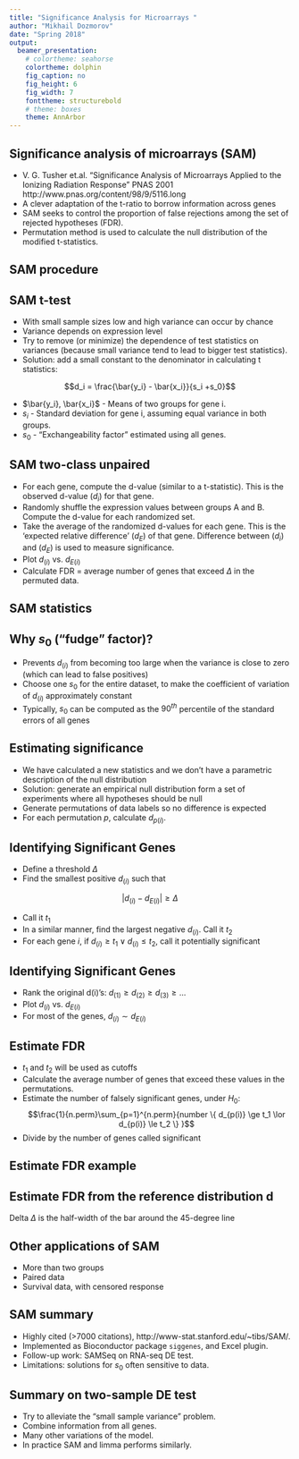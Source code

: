 ```yaml
---
title: "Significance Analysis for Microarrays "
author: "Mikhail Dozmorov"
date: "Spring 2018"
output:
  beamer_presentation:
    # colortheme: seahorse
    colortheme: dolphin
    fig_caption: no
    fig_height: 6
    fig_width: 7
    fonttheme: structurebold
    # theme: boxes
    theme: AnnArbor
---
```


## Significance analysis of microarrays (SAM) 

- V. G. Tusher et.al. "Significance Analysis of Microarrays Applied to the Ionizing Radiation Response" PNAS 2001 http://www.pnas.org/content/98/9/5116.long
- A clever adaptation of the t-ratio to borrow information across genes 
- SAM seeks to control the proportion of false rejections among the set of rejected hypotheses (FDR). 
- Permutation method is used to calculate the null distribution of the modified t-statistics.

## SAM procedure

\begin{center}
\includegraphics[height=170px]{img/sam.png}
\end{center}

## SAM t-test

- With small sample sizes low and high variance can occur by chance
-  Variance depends on expression level
- Try to remove (or minimize) the dependence of test statistics on variances (because small variance tend to lead to bigger test statistics).
- Solution: add a small constant to the denominator in calculating t statistics:  

$$d_i = \frac{\bar{y_i} - \bar{x_i}}{s_i +s_0}$$  

- $\bar{y_i}, \bar{x_i}$ - Means of two groups for gene i.  
- $s_i$ - Standard deviation for gene i, assuming equal variance in both groups.   
- $s_0$ - "Exchangeability factor" estimated using all genes.  


## SAM two-class unpaired

- For each gene, compute the d-value (similar to a t-statistic). This is the observed d-value ($d_i$) for that gene. 
- Randomly shuffle the expression values between groups A and B. Compute the d-value for each randomized set. 
- Take the average of the randomized d-values for each gene. This is the ‘expected relative difference’ ($d_E$) of that gene. Difference between ($d_i$) and ($d_E$) is used to measure significance.   
- Plot $d_{(i)}$ vs. $d_{E(i)}$
- Calculate FDR = average number of genes that exceed $\Delta$ in the permuted data.

\begin{center}
\includegraphics[height=40px]{img/sam_permute.png}
\end{center}

## SAM statistics

\begin{center}
\includegraphics[height=190px]{img/sam_stats.png}
\end{center}

## Why $s_0$ ("fudge" factor)? 

- Prevents $d_{(i)}$ from becoming too large when the variance is close to zero (which can lead to false positives)
- Choose one $s_0$ for the entire dataset, to make the coefficient of variation of $d_{(i)}$ approximately constant
- Typically, $s_0$ can be computed as the $90^{th}$ percentile of the standard errors of all genes

## Estimating significance 

- We have calculated a new statistics and we don’t have a parametric description of the null distribution 
- Solution: generate an empirical null distribution form a set of experiments where all hypotheses should be null 
- Generate permutations of data labels so no difference is expected 
- For each permutation $p$, calculate $d_{p(i)}$.

## Identifying Significant Genes 

- Define a threshold $\Delta$
- Find the smallest positive $d_{(i)}$ such that

$$|d_{(i)} - d_{E(i)}| \ge \Delta$$

- Call it $t_1$
- In a similar manner, find the largest negative $d_{(i)}$. Call it $t_2$
- For each gene $i$, if $d_{(i)} \ge t_1 \lor d_{(i)} \le t_2$, call it potentially significant

## Identifying Significant Genes 

- Rank the original d(i)’s: $d_{(1)} \ge d_{(2)} \ge d_{(3)} \ge ...$
- Plot $d_{(i)}$ vs. $d_{E(i)}$
- For most of the genes, $d_{(i)} \sim d_{E(i)}$

\begin{center}
\includegraphics[height=170px]{img/sam_plot.png}
\end{center}

## Estimate FDR 

- $t_1$ and $t_2$ will be used as cutoffs
- Calculate the average number of genes that exceed these values in the permutations.
- Estimate the number of falsely significant genes, under $H_0$:
$$\frac{1}{n.perm}\sum_{p=1}^{n.perm}{number \{ d_{p(i)} \ge t_1 \lor d_{p(i)} \le t_2 \} }$$
- Divide by the number of genes called significant

## Estimate FDR example

\begin{center}
\includegraphics[height=190px]{img/sam_example.png}
\end{center}

## Estimate FDR from the reference distribution d

\begin{center}
\includegraphics[height=170px]{img/sam_example.png}
\end{center}

Delta $\Delta$ is the half-width of the bar around the 45-degree line

## Other applications of SAM 

- More than two groups
- Paired data
- Survival data, with censored response 

## SAM summary 

- Highly cited (>7000 citations), http://www-stat.stanford.edu/~tibs/SAM/.
- Implemented as Bioconductor package `siggenes`, and Excel plugin.
- Follow-up work: SAMSeq on RNA-seq DE test.
- Limitations: solutions for $s_0$ often sensitive to data.

## Summary on two-sample DE test 

- Try to alleviate the “small sample variance” problem.
- Combine information from all genes.
- Many other variations of the model.
- In practice SAM and limma performs similarly.
